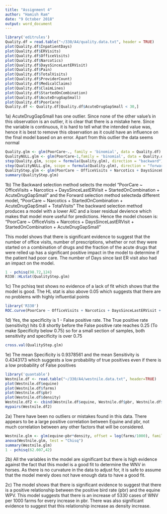 ---
title: "Assignment 4"
author: "Hamish Ram"
date: "9 October 2018"
output: word_document
---

```{r}
library('editrules')
Quality.df = read.table("~/330/A4/quality.data.txt", header = TRUE)
plot(Quality.df$InpatientDays)
plot(Quality.df$ERVisits)
plot(Quality.df$OfficeVisits)
plot(Quality.df$Narcotics)
plot(Quality.df$DaysSinceLastERVisit)
plot(Quality.df$Pain)
plot(Quality.df$TotalVisits)
plot(Quality.df$ProviderCount)
plot(Quality.df$MedicalClaims)
plot(Quality.df$ClaimLines)
plot(Quality.df$StartedOnCombination)
plot(Quality.df$AcuteDrugGapSmall)
plot(Quality.df$PoorCare)
Quality.df <- Quality.df[Quality.df$AcuteDrugGapSmall < 30,]
```
1a) AcuteDrugGapSmall has one outlier. Since none of the other value's in this observation is an outlier, it is clear that there is a mistake here. Since the variable is continuous, it is hard to tell what the intended value was, hence it is best to remove this observation as it could have an influence on the final model based on an error. Apart from this outlier the data seems normal
```{r}
Quality.glm <- glm(PoorCare~., family = 'binomial', data = Quality.df)
QualityNULL.glm <- glm(PoorCare~1,family = 'binomial', data = Quality.df)
step(Quality.glm, scope = formula(Quality.glm), direction = "backward")
step(QualityNULL.glm, scope = formula(Quality.glm), direction = "forward")
QualityStep.glm <- glm(PoorCare ~ OfficeVisits + Narcotics + DaysSinceLastERVisit + StartedOnCombination + AcuteDrugGapSmall, family = 'binomial', data = Quality.df)
summary(QualityStep.glm)
```
1b) The Backward selection method selects the model "PoorCare ~ OfficeVisits + Narcotics + DaysSinceLastERVisit + StartedOnCombination + AcuteDrugGapSmall" and the Forward selection method selecteda different model, "PoorCare ~ Narcotics + StartedOnCombination + AcuteDrugGapSmall + TotalVisits" The backward selection method produces a model with a lower AIC and a loser residual devience which makes that model more useful for predictions. Hence the model chosen is:
"PoorCare ~ OfficeVisits + Narcotics + DaysSinceLastERVisit + StartedOnCombination + AcuteDrugGapSmall"

This model shows that there is significant evidence to suggest that the number of office visits, number of prescriptions, whether or not they were started on a combination of drugs and the fraction of the acute drugs that were relled up has a significant positive impact in the model to determine if the patient had poor care. The number of Days since last ER visit also had an impact on the model.
```{r}
1 - pchisq(98.72,124)
R330::HLstat(QualityStep.glm)
```
1c) The pchisq test shows no evidence of a lack of fit which shows that the model is good. The HL stat is also above 0.05 which suggests that there are no problems with highly influential points
```{r}
library('R330')
ROC.curve(PoorCare ~ OfficeVisits + Narcotics + DaysSinceLastERVisit + StartedOnCombination + AcuteDrugGapSmall, family = 'binomial', data = Quality.df)
```
1d) Yes, the specificity is 1 - False positive rate. The True positive rate (sensitivity) hits 0.8 shortly before the False positive rate reaches 0.25 (To make Specificity below 0.75) so for a small section of samples, both sensitivity and specificity is over 0.75
```{r}
cross.val(QualityStep.glm)
```
1e) The mean Specificity is 0.9378561 and the mean Sensitivity is 0.4343173 which suggests a low probability of true positives even if there is a low probability of False positives
```{r}
library('quantable')
Westnile.df <- read.table("~/330/A4/westnile.data.txt", header=TRUE)
plot(Westnile.df$equine)
plot(Westnile.df$farms)
plot(Westnile.df$pbr)
plot(Westnile.df$density)
Westnile.df2 <- cbind(Westnile.df$equine, Westnile.df$pbr, Westnile.df$density)
mypairs(Westnile.df2)
```
2a) There have been no outliers or mistakes found in this data. There appears to be a large positive correlation between Equine and pbr, not much correlation between any other factors that will be considered. 
```{r}
Westnile.glm <- glm(equine~pbr*density, offset = log(farms/1000), family = 'poisson', data = Westnile.df)
anova(Westnile.glm, test = "Chisq")
summary(Westnile.glm)
1 - pchisq(62.007,42)
```
2b) All the variables in the model are significant but there is high evidence against the fact that this model is a good fit to determine the WNV in horses. As there is no curvature in the data to adjust for, it is safe to assume that the model merely does not have enough data to have a good fit. 

2c) The model shows that there is significant evidence to suggest that there is a positive relationship between the positive bird rate (pbr) and the equine WPV. This model suggests that there is an increase of 5330 cases of WNV per 1000 farms for every increase in pbr. There was also significant evidence to suggest that this relationship increase as density increase.
